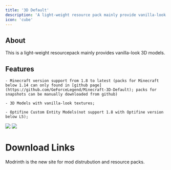 ```yaml
---
title: '3D Default'
description: 'A light-weight resource pack mainly provide vanilla-look 3D models'
icon: 'cube'
---
```


## About
This is a light-weight resourcepack mainly provides vanilla-look 3D models.

## Features
    - Minecraft version support from 1.8 to latest (packs for Minecraft below 1.14 can only found in [github page](https://github.com/GeForceLegend/Minecraft-3D-Default); packs for snapshots can be manually downloaded from github)

    - 3D Models with vanilla-look textures;

    - Optifine Custom Entity Models(not support 1.8 with Optifine version below L5);

<img NoZoom src="https://cdn.modrinth.com/data/5aPp18Lx/images/2306a8172f5af204fdead74b7966774cbe3c381a.png"/>

<img NoZoom src="https://cdn.modrinth.com/data/5aPp18Lx/images/439793c9584ebc24238d25b4fee9cc42904a3b00.png"/>

# Download Links

<CardGroup cols={2}>
  <Card 
    title="Modrinth Download Link"
    icon= "download"
    href= "https://modrinth.com/resourcepack/3d-default"
  >
    Modrinth is the new site for mod distrubution and resource packs.
  </Card>
</CardGroup>
